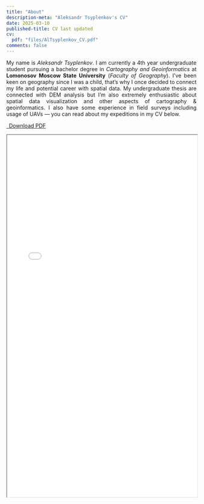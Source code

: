 ```yaml
---
title: "About"
description-meta: "Aleksandr Tsyplenkov's CV"
date: 2025-03-10
published-title: CV last updated
cv:
  pdf: "files/AlTsyplenkov_CV.pdf"
comments: false
---
```


<p align="justify">My name is *Aleksandr Tsyplenkov*. I am currently a 4th year undergraduate student pursuing a bachelor degree in *Cartography and Geoinformatics* at **Lomonosov Moscow State University** (*Faculty of Geography*). I've been keen on geography since I was a child, that's why I once decided to connect my life and potential career with spatial data. My undergraduate thesis are connected with DEM analysis but I'm also extremely enthusiastic about spatial data visualization and other aspects of cartography & geoinformatics. I also have some experience in field surveys including usage of UAVs — you can read about my expeditions in my CV below.</p>

```{=html}
<p class="text-center">
  <a class="btn btn-primary btn-lg cv-download" href="files/AlTsyplenkov_CV.pdf" target="_blank">
    <i class="fa fa-file-pdf"></i>&ensp;Download PDF
  </a>
</p>

<div class="embed-container">
   <iframe src="files/AlTsyplenkov_CV.pdf" title="foo" width="100%" height="960"></iframe>
</div>
```
